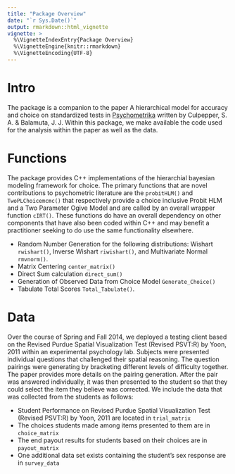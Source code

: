 ```yaml
---
title: "Package Overview"
date: "`r Sys.Date()`"
output: rmarkdown::html_vignette
vignette: >
  %\VignetteIndexEntry{Package Overview}
  %\VignetteEngine{knitr::rmarkdown}
  %\VignetteEncoding{UTF-8}
---
```


# Intro

The package is a companion to the paper A hierarchical model for accuracy and choice on standardized tests in [Psychometrika](http://link.springer.com/article/10.1007/s11336-015-9484-7) written by Culpepper, S. A. & Balamuta, J. J. Within this package, we make available the code used for the analysis within the paper as well as the data. 

# Functions

The package provides C++ implementations of the hierarchial bayesian modeling framework for choice. The primary functions that are novel contributions to psychometric literature are the `probitHLM()` and `TwoPLChoicemcmc()` that respectively provide a choice inclusive Probit HLM and a Two Parameter Ogive Model and are called by an overall wrapper function `cIRT()`. These functions do have an overall dependency on other components that have also been coded within C++ and may benefit a practitioner seeking to do use the same functionality elsewhere.

* Random Number Generation for the following distributions: Wishart `rwishart()`, Inverse Wishart `riwishart()`, and Multivariate Normal `rmvnorm()`.
* Matrix Centering `center_matrix()`
* Direct Sum calculation `direct_sum()`
* Generation of Observed Data from Choice Model `Generate_Choice()`
* Tabulate Total Scores `Total_Tabulate()`.

# Data

Over the course of Spring and Fall 2014, we deployed a testing client based on the Revised Purdue Spatial Visualization Test (Revised PSVT:R) by Yoon, 2011 within an experimental psychology lab. Subjects were presented individual questions that challenged their spatial reasoning. The question pairings were generating by bracketing different levels of difficulty together. The paper provides more details on the pairing generation. After the pair was answered individually, it was then presented to the student so that they could select the item they believe was corrected. We include the data that was collected from the students as follows:

* Student Performance on Revised Purdue Spatial Visualization Test (Revised PSVT:R) by Yoon, 2011 are located in `trial_matrix`
* The choices students made among items presented to them are in `choice_matrix`
* The end payout results for students based on their choices are in `payout_matrix`
* One additional data set exists containing the student's sex response are in `survey_data`